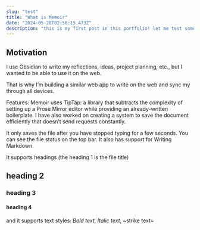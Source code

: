```yaml
---
slug: "test"
title: "What is Memoir"
date: "2024-05-28T02:50:15.473Z"
description: "this is my first post in this portfolio! let me test some things here and there, i need to make this text larger so the text starts to fade and i can apply a pretty cool efect to it a sdf as fas df asd f asd fa sdf asd f asd fa sd fas f asd  as df asd fa sdf asd f asd fa sdf asd f asd f as as df asd f asd fasd f asd f asd f"
---
```

## Motivation

I use Obsidian to write my reflections, ideas, project planning, etc., but I wanted to be able to use it on the web.

That is why I’m building a similar web app to write on the web and sync my through all devices.

Features: Memoir uses TipTap: a library that subtracts the complexity of setting up a Prose Mirror editor while providing an already-written boilerplate. I have also worked on creating a system to save the document efficiently that doesn’t send requests constantly. 

It only saves the file after you have stopped typing for a few seconds. You can see the file status on the top bar. It also has support for Writing Markdown. 


It supports headings (the heading 1 is the file title) 

## heading 2 

### heading 3 

#### heading 4 

and it supports text styles: *Bold text*, _Italic text_, ~strike text~
